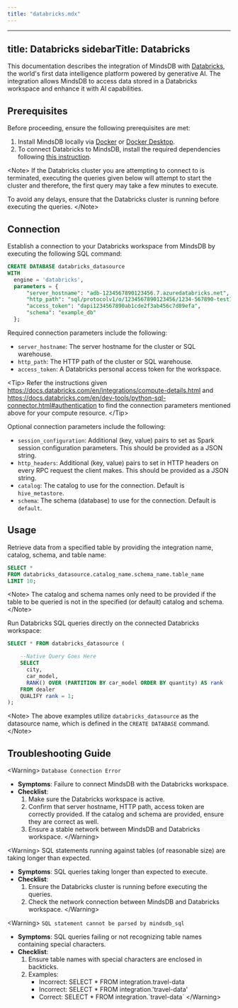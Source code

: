 ```yaml
---
title: "databricks.mdx"
---
```


---
title: Databricks
sidebarTitle: Databricks
---
This documentation describes the integration of MindsDB with [Databricks](https://www.databricks.com/), the world's first data intelligence platform powered by generative AI.
The integration allows MindsDB to access data stored in a Databricks workspace and enhance it with AI capabilities.

## Prerequisites

Before proceeding, ensure the following prerequisites are met:

1. Install MindsDB locally via [Docker](/setup/self-hosted/docker) or [Docker Desktop](/setup/self-hosted/docker-desktop).
2. To connect Databricks to MindsDB, install the required dependencies following [this instruction](/setup/self-hosted/docker#install-dependencies).

&lt;Note&gt;
If the Databricks cluster you are attempting to connect to is terminated, executing the queries given below will attempt to start the cluster and therefore, the first query may take a few minutes to execute.

To avoid any delays, ensure that the Databricks cluster is running before executing the queries.
&lt;/Note&gt;

## Connection

Establish a connection to your Databricks workspace from MindsDB by executing the following SQL command:

```sql
CREATE DATABASE databricks_datasource
WITH
  engine = 'databricks',
  parameters = {
      "server_hostname": "adb-1234567890123456.7.azuredatabricks.net",
      "http_path": "sql/protocolv1/o/1234567890123456/1234-567890-test123",
      "access_token": "dapi1234567890ab1cde2f3ab456c7d89efa",
      "schema": "example_db"
  };
```

Required connection parameters include the following:

* `server_hostname`: The server hostname for the cluster or SQL warehouse.
* `http_path`: The HTTP path of the cluster or SQL warehouse.
* `access_token`: A Databricks personal access token for the workspace.

&lt;Tip&gt;
Refer the instructions given https://docs.databricks.com/en/integrations/compute-details.html and https://docs.databricks.com/en/dev-tools/python-sql-connector.html#authentication to find the connection parameters mentioned above for your compute resource.
&lt;/Tip&gt;

Optional connection parameters include the following:

* `session_configuration`: Additional (key, value) pairs to set as Spark session configuration parameters. This should be provided as a JSON string.
* `http_headers`: Additional (key, value) pairs to set in HTTP headers on every RPC request the client makes. This should be provided as a JSON string.
* `catalog`: The catalog to use for the connection. Default is `hive_metastore`.
* `schema`: The schema (database) to use for the connection. Default is `default`.

## Usage

Retrieve data from a specified table by providing the integration name, catalog, schema, and table name:

```sql
SELECT *
FROM databricks_datasource.catalog_name.schema_name.table_name
LIMIT 10;
```

&lt;Note&gt;
The catalog and schema names only need to be provided if the table to be queried is not in the specified (or default) catalog and schema.
&lt;/Note&gt;

Run Databricks SQL queries directly on the connected Databricks workspace:

```sql
SELECT * FROM databricks_datasource (

    --Native Query Goes Here
    SELECT
      city,
      car_model,
      RANK() OVER (PARTITION BY car_model ORDER BY quantity) AS rank
    FROM dealer
    QUALIFY rank = 1;
);

```

&lt;Note&gt;
The above examples utilize `databricks_datasource` as the datasource name, which is defined in the `CREATE DATABASE` command.
&lt;/Note&gt;

## Troubleshooting Guide

&lt;Warning&gt;
`Database Connection Error`

* **Symptoms**: Failure to connect MindsDB with the Databricks workspace.
* **Checklist**:
    1. Make sure the Databricks workspace is active.
    2. Confirm that server hostname, HTTP path, access token are correctly provided. If the catalog and schema are provided, ensure they are correct as well.
    3. Ensure a stable network between MindsDB and Databricks workspace.
&lt;/Warning&gt;

&lt;Warning&gt;
SQL statements running against tables (of reasonable size) are taking longer than expected.

* **Symptoms**: SQL queries taking longer than expected to execute.
* **Checklist**:
    1. Ensure the Databricks cluster is running before executing the queries.
    2. Check the network connection between MindsDB and Databricks workspace.
&lt;/Warning&gt;

&lt;Warning&gt;
`SQL statement cannot be parsed by mindsdb_sql`

* **Symptoms**: SQL queries failing or not recognizing table names containing special characters.
* **Checklist**:
    1. Ensure table names with special characters are enclosed in backticks.
    2. Examples:
        * Incorrect: SELECT * FROM integration.travel-data
        * Incorrect: SELECT * FROM integration.'travel-data'
        * Correct: SELECT * FROM integration.\`travel-data\`
&lt;/Warning&gt;